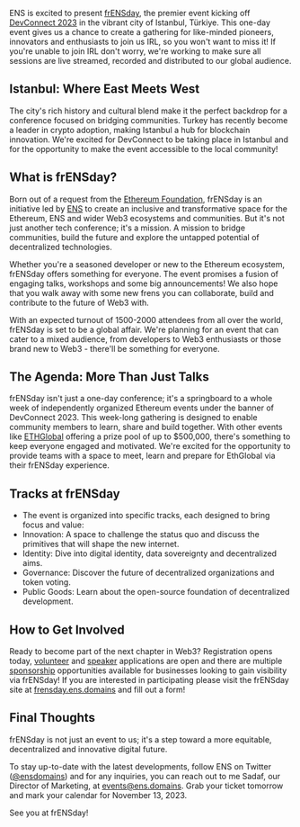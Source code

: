 ENS is excited to present [frENSday](https://frensday.ens.domains/), the premier event kicking off [DevConnect 2023](https://devconnect.org/) in the vibrant city of Istanbul, Türkiye. This one-day event gives us a chance to create a gathering for like-minded pioneers, innovators and enthusiasts to join us IRL, so you won't want to miss it! If you're unable to join IRL don't worry, we're working to make sure all sessions are live streamed, recorded and distributed to our global audience.

## Istanbul: Where East Meets West

The city's rich history and cultural blend make it the perfect backdrop for a conference focused on bridging communities. Turkey has recently become a leader in crypto adoption, making Istanbul a hub for blockchain innovation. We're excited for DevConnect to be taking place in Istanbul and for the opportunity to make the event accessible to the local community!

## What is frENSday?

Born out of a request from the [Ethereum Foundation](https://ethereum.org/), frENSday is an initiative led by [ENS](https://ens.domains/) to create an inclusive and transformative space for the Ethereum, ENS and wider Web3 ecosystems and communities. But it's not just another tech conference; it's a mission. A mission to bridge communities, build the future and explore the untapped potential of decentralized technologies.

Whether you're a seasoned developer or new to the Ethereum ecosystem, frENSday offers something for everyone. The event promises a fusion of engaging talks, workshops and some big announcements! We also hope that you walk away with some new frens you can collaborate, build and contribute to the future of Web3 with.

With an expected turnout of 1500-2000 attendees from all over the world, frENSday is set to be a global affair. We're planning for an event that can cater to a mixed audience, from developers to Web3 enthusiasts or those brand new to Web3 - there'll be something for everyone.

## The Agenda: More Than Just Talks

frENSday isn't just a one-day conference; it's a springboard to a whole week of independently organized Ethereum events under the banner of DevConnect 2023. This week-long gathering is designed to enable community members to learn, share and build together. With other events like [ETHGlobal](https://ethglobal.com/events/istanbul) offering a prize pool of up to $500,000, there's something to keep everyone engaged and motivated. We're excited for the opportunity to provide teams with a space to meet, learn and prepare for EthGlobal via their frENSday experience.

## Tracks at frENSday

- The event is organized into specific tracks, each designed to bring focus and value:
- Innovation: A space to challenge the status quo and discuss the primitives that will shape the new internet.
- Identity: Dive into digital identity, data sovereignty and decentralized aims.
- Governance: Discover the future of decentralized organizations and token voting.
- Public Goods: Learn about the open-source foundation of decentralized development.

## How to Get Involved

Ready to become part of the next chapter in Web3? Registration opens today, [volunteer](https://docs.google.com/forms/d/e/1FAIpQLSc8dn_aWEtEcMiN8ObmzEoWxetxzBrZqxx0_suY02vcKTtXpw/viewform) and [speaker](https://docs.google.com/forms/d/e/1FAIpQLScpsIinv_sNf_wKCNX6Rf7BeCiWTQdOspbR9fJMXp-__FOjFA/viewform) applications are open and there are multiple [sponsorship](https://docs.google.com/forms/d/e/1FAIpQLSd1vcP4ld-AJrOD0ge07oFfHiLyDRG6x9_t070eZ02N2Ld-QA/viewform) opportunities available for businesses looking to gain visibility via frENSday! If you are interested in participating please visit the frENSday site at [frensday.ens.domains](http://frensday.ens.domains/) and fill out a form!

## Final Thoughts

frENSday is not just an event to us; it's a step toward a more equitable, decentralized and innovative digital future.

To stay up-to-date with the latest developments, follow ENS on Twitter ([@ensdomains](https://twitter.com/ensdomains)) and for any inquiries, you can reach out to me Sadaf, our Director of Marketing, at events@ens.domains. Grab your ticket tomorrow and mark your calendar for November 13, 2023.

See you at frENSday!
